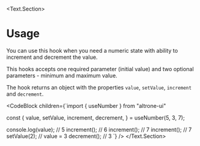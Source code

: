 
<BluePrint title="useNumber" />

<Text.Section>
  # Usage

  You can use this hook when you need a numeric state with ability to increment and decrement the value.

  This hooks accepts one required parameter (initial value) and two optional parameters - minimum and maximum value.

  The hook returns an object with the
  properties `value`, `setValue`, `increment` and `decrement`.


  <CodeBlock children={`import { useNumber } from "altrone-ui"

const {
  value,
  setValue,
  increment,
  decrement,
} = useNumber(5, 3, 7);

console.log(value); // 5
increment(); // 6
increment(); // 7
increment(); // 7
setValue(2); // value = 3
decrement(); // 3
`} />
</Text.Section>